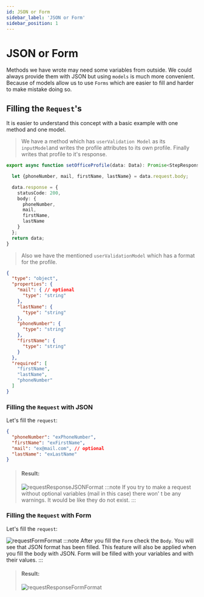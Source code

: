 ```yaml
---
id: JSON or Form
sidebar_label: 'JSON or Form'
sidebar_position: 1
---
```


# JSON or Form

Methods we have wrote may need some variables from outside. We could always provide them with JSON
but using `models` is much more convenient. Because of models allow us to use `Forms` which are easier
to fill and harder to make mistake doing so.

## Filling the `Request`'s

It is easier to understand this concept with a basic example with one method and one model.

>We have a method which has `userValidation Model` as its `inputModel`and writes the profile attributes to its own profile.
>Finally writes that profile to it's response.

```typescript title="Classes/User"
export async function setOfficeProfile(data: Data): Promise<StepResponse> {

  let {phoneNumber, mail, firstName, lastName} = data.request.body;

  data.response = {
    statusCode: 200,
    body: {
      phoneNumber,
      mail,
      firstName,
      lastName
    }
  };
  return data;
}
```

>Also we have the mentioned `userValidationModel` which has a format for the profile.
```JSON title="userValidation"
{
  "type": "object",
  "properties": {
    "mail": { // optional
      "type": "string"
    },
    "lastName": {
      "type": "string"
    },
    "phoneNumber": {
      "type": "string"
    },
    "firstName": {
      "type": "string"
    }
  },
  "required": [
    "firstName",
    "lastName",
    "phoneNumber"
  ]
}
```

### Filling the `Request` with JSON

Let's fill the `request`:

```JSON title="Request"
{
  "phoneNumber": "exPhoneNumber",
  "firstName": "exFirstName",
  "mail": "ex@mail.com", // optional
  "lastName": "exLastName"
}
```
>#### Result:
>![requestResponseJSONFormat](/img/requestResponseJSONFormat.png)
>:::note
If you try to make a request without optional variables (mail in this case) there won' t be any warnings.
It would be like they do not exist.
:::

### Filling the `Request` with Form

Let's fill the `request`:

![requestFormFormat](/img/requestFormFormat.png)
:::note
After you fill the `Form` check the `Body`. You will see that JSON format has been filled.
This feature will also be applied when you fill the body with JSON. Form will be filled with your
variables and with their values.
:::

>#### Result:
>![requestResponseFormFormat](/img/requestResponseFormFormat.png)
  